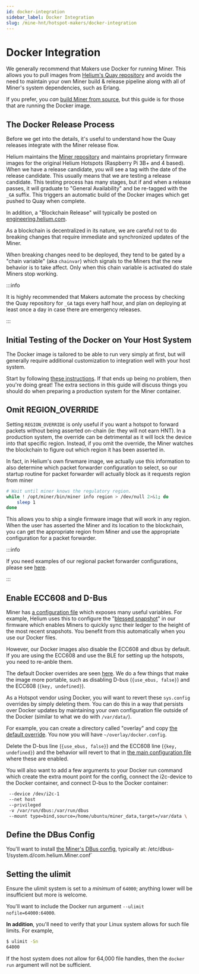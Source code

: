 ```yaml
---
id: docker-integration
sidebar_label: Docker Integration
slug: /mine-hnt/hotspot-makers/docker-integration
---
```



# Docker Integration

We generally recommend that Makers use Docker for running Miner. This allows you
to pull images from
[Helium's Quay repository](https://quay.io/repository/team-helium/miner?tab=tags)
and avoids the need to maintain your own Miner build & release pipeline along
with all of Miner's system dependencies, such as Erlang.

If you prefer, you _can_
[build Miner from source](https://github.com/helium/miner), but this guide is
for those that are running the Docker image.

## The Docker Release Process

Before we get into the details, it's useful to understand how the Quay releases
integrate with the Miner release flow.

Helium maintains the [Miner repository](https://github.com/helium/miner) and
maintains proprietary firmware images for the original Helium Hotspots
(Raspberry Pi 3B+ and 4 based). When we have a release candidate, you will see a
tag with the date of the release candidate. This usually means that we are
testing a release candidate. This testing process has many stages, but if and
when a release passes, it will graduate to "General Availability" and be
re-tagged with the `_GA` suffix. This triggers an automatic build of the Docker
images which get pushed to Quay when complete.

In addition, a "Blockchain Release" will typically be posted on
[engineering.helium.com](https://engineering.helium.com/).

As a blockchain is decentralized in its nature, we are careful not to do
breaking changes that require immediate and synchronized updates of the Miner.

When breaking changes need to be deployed, they tend to be gated by a "chain
variable" (aka `chainvar`) which signals to the Miners that the new behavior is
to take affect. Only when this chain variable is activated do stale Miners stop
working.

:::info

It is highly recommended that Makers automate the process by checking the Quay
repository for `_GA` tags every half hour, and plan on deploying at least once a
day in case there are emergency releases.

:::

## Initial Testing of the Docker on Your Host System

The Docker image is tailored to be able to run very simply at first, but will
generally require additional customization to integration well with your host
system.

Start by following
[these instructions](https://docs.helium.com/mine-hnt/build-a-packet-forwarder#run-the-miner).
If that ends up being no problem, then you're doing great! The extra sections in
this guide will discuss things you should do when preparing a production system
for the Miner container.

## Omit REGION_OVERRIDE

Setting `REGION_OVERRIDE` is only useful if you want a hotspot to forward
packets without being asserted on-chain (ie: they will not earn HNT). In a
production system, the override can be detrimental as it will lock the device
into that specific region. Instead, if you omit the override, the Miner watches
the blockchain to figure out which region it has been asserted in.

In fact, in Helium's own firwmare image, we actually use this information to
also determine which packet forwarder configuration to select, so our startup
routine for packet forwarder will actually block as it requests region from
miner

```bash
# Wait until miner knows the regulatory region.
while ! /opt/miner/bin/miner info region > /dev/null 2>&1; do
    sleep 1
done
```

This allows you to ship a single firmware image that will work in any region.
When the user has asserted the Miner and its location to the blockchain, you can
get the appropriate region from Miner and use the appropriate configuration for
a packet forwarder.

:::info

If you need examples of our regional packet forwarder configurations, please see
[here](https://github.com/helium/sx1302_hal/tree/helium/hotspot/packet_forwarder).

:::

## Enable ECC608 and D-Bus

Miner has
[a configuration file](https://github.com/helium/miner/blob/master/config/sys.config)
which exposes many useful variables. For example, Helium uses this to configure
the
"[blessed snapshot](https://github.com/helium/miner/blob/master/config/sys.config#L37)"
in our firmware which enables Miners to quickly sync their ledger to the height
of the most recent snapshots. You benefit from this automatically when you use
our Docker files.

However, our Docker images also disable the ECC608 and dbus by default. If you
are using the ECC608 and use the BLE for setting up the hotspots, you need to
re-anble them.

The default Docker overrides are seen
[here](https://github.com/helium/miner/blob/master/config/docker.config). We do
a few things that make the image more portable, such as disabling D-bus
(`{use_ebus, false}`) and the ECC608 (`{key, undefined}`).

As a Hotspot vendor using Docker, you will want to revert these `sys.config`
overrides by simply deleting them. You can do this in a way that persists over
Docker updates by maintaining your own configuration file outside of the Docker
(similar to what we do with `/var/data/`).

For example, you can create a directory called "overlay" and copy
[the default override](https://github.com/helium/miner/blob/master/config/docker.config).
You now you will have `~/overlay/docker.config`.

Delete the D-bus line (`{use_ebus, false}`) and the ECC608 line
(`{key, undefined}`) and the behavior will revert to that in
[the main configuration file](https://github.com/helium/miner/blob/master/config/sys.config)
where these are enabled.

You will also want to add a few arguments to your Docker run command which
create the extra mount point for the config, connect the i2c-device to the
Docker container, and connect D-bus to the Docker container:

```bash
 --device /dev/i2c-1
 --net host
 --privileged
 -v /var/run/dbus:/var/run/dbus
 --mount type=bind,source=/home/ubuntu/miner_data,target=/var/data \
```

## Define the DBus Config

You'll want to install
[the Miner's DBus config](https://github.com/helium/miner/blob/master/config/com.helium.Miner.conf),
typically at: /etc/dbus-1/system.d/com.helium.Miner.conf`

## Setting the ulimit

Ensure the ulimit system is set to a *minimum* of `64000`; anything lower will be insufficient but more is welcome.

You'll want to include the Docker run argument `--ulimit nofile=64000:64000`.

**In addition**, you'll need to verify that your Linux system allows for such file limits. For example,

```bash
$ ulimit -Sn
64000
```

If the host system does not allow for 64,000 file handles, then the `docker run` argument will not be sufficient.

